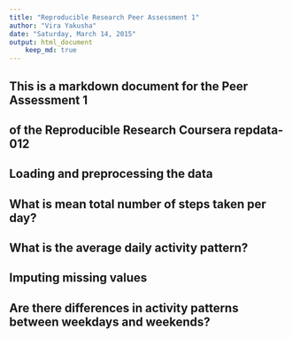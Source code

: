 ```yaml
---
title: "Reproducible Research Peer Assessment 1"
author: "Vira Yakusha"
date: "Saturday, March 14, 2015"
output: html_document
    keep_md: true
---
```


## This is a markdown document for the Peer Assessment 1 
## of the Reproducible Research Coursera repdata-012

## Loading and preprocessing the data



## What is mean total number of steps taken per day?



## What is the average daily activity pattern?



## Imputing missing values



## Are there differences in activity patterns between weekdays and weekends?
